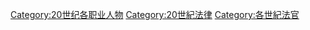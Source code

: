 [[Category:20世纪各职业人物|Category:20世纪各职业人物]]
[[Category:20世紀法律|Category:20世紀法律]]
[[Category:各世紀法官|Category:各世紀法官]]